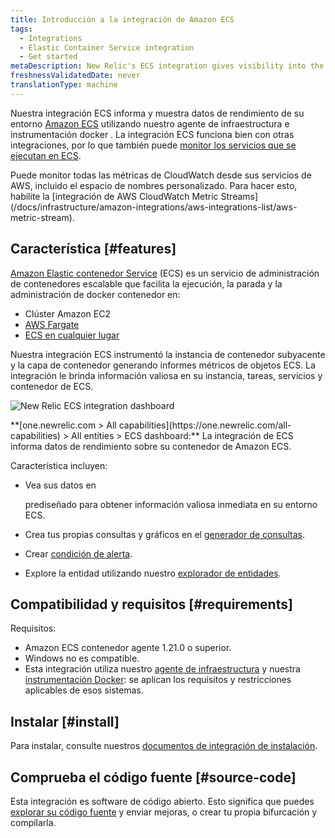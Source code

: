 ```yaml
---
title: Introducción a la integración de Amazon ECS
tags:
  - Integrations
  - Elastic Container Service integration
  - Get started
metaDescription: New Relic's ECS integration gives visibility into the performance of your Amazon ECS environment.
freshnessValidatedDate: never
translationType: machine
---
```


Nuestra integración ECS informa y muestra datos de rendimiento de su entorno [Amazon ECS](https://docs.aws.amazon.com/ecs/index.html) utilizando nuestro agente de infraestructura e instrumentación docker . La integración ECS funciona bien con otras integraciones, por lo que también puede [monitor los servicios que se ejecutan en ECS](/docs/integrations/host-integrations/host-integrations-list/monitor-services-running-amazon-ecs).

<Callout variant="tip">
  Puede monitor todas las métricas de CloudWatch desde sus servicios de AWS, incluido el espacio de nombres personalizado. Para hacer esto, habilite la [integración de AWS CloudWatch Metric Streams](/docs/infrastructure/amazon-integrations/aws-integrations-list/aws-metric-stream).
</Callout>

## Característica [#features]

[Amazon Elastic contenedor Service](https://docs.aws.amazon.com/ecs/index.html) (ECS) es un servicio de administración de contenedores escalable que facilita la ejecución, la parada y la administración de docker contenedor en:

* Clúster Amazon EC2
* [AWS Fargate](https://aws.amazon.com/fargate/)
* [ECS en cualquier lugar](https://aws.amazon.com/ecs/anywhere/)

Nuestra integración ECS instrumentó la instancia de contenedor subyacente y la capa de contenedor generando informes métricos de objetos ECS. La integración le brinda información valiosa en su instancia, tareas, servicios y contenedor de ECS.

<img
  title="new-relic-ecs-integration-dashboards.png"
  alt="New Relic ECS integration dashboard"
  src="/images/infrastructure_screenshot-crop_aws-ecs-dashboard.webp"
/>

<figcaption>
  <DNT>**[one.newrelic.com > All capabilities](https://one.newrelic.com/all-capabilities) > All entities > ECS dashboard:**</DNT> La integración de ECS informa datos de rendimiento sobre su contenedor de Amazon ECS.
</figcaption>

Característica incluyen:

* Vea sus datos en

  <InlinePopover type="dashboards"/>

  prediseñado para obtener información valiosa inmediata en su entorno ECS.

* Crea tus propias consultas y gráficos en el [generador de consultas](/docs/chart-builder/use-chart-builder/get-started/introduction-chart-builder).

* Crear [condición de alerta](/docs/ecs-integration-recommended-alert-conditions).

* Explore la entidad utilizando nuestro [explorador de entidades](/docs/new-relic-one/use-new-relic-one/ui-data/new-relic-one-entity-explorer).

## Compatibilidad y requisitos [#requirements]

Requisitos:

* Amazon ECS contenedor agente 1.21.0 o superior.
* Windows no es compatible.
* Esta integración utiliza nuestro [agente de infraestructura](/docs/infrastructure/new-relic-infrastructure/getting-started/compatibility-requirements-new-relic-infrastructure) y nuestra [instrumentación Docker](/docs/infrastructure/install-configure-manage-infrastructure/docker-installation/docker-instrumentation-infrastructure): se aplican los requisitos y restricciones aplicables de esos sistemas.

## Instalar [#install]

Para instalar, consulte nuestros [documentos de integración de instalación](/docs/install-ecs-integration).

## Comprueba el código fuente [#source-code]

Esta integración es software de código abierto. Esto significa que puedes [explorar su código fuente](https://github.com/newrelic/nri-ecs) y enviar mejoras, o crear tu propia bifurcación y compilarla.
